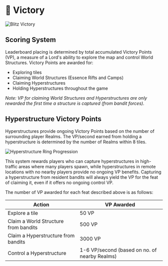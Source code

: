 
# 👑 Victory

<img src="/images/covers/07.png" alt="Blitz Victory" className="w-full rounded-lg my-6" />

## Scoring System

Leaderboard placing is determined by total accumulated Victory Points (VP), a measure of a Lord's ability to explore the
map and control World Structures. Victory Points are awarded for:

- Exploring tiles
- Claiming World Structures (Essence Rifts and Camps)
- Claiming Hyperstructures
- Holding Hyperstructures throughout the game

_Note: VP for claiming World Structures and Hyperstructures are only rewarded the first time a structure is captured (from bandit
forces)._

## Hyperstructure Victory Points

Hyperstructures provide ongoing Victory Points based on the number of surrounding player Realms. The VP/second earned from holding 
a hyperstructure is determined by the number of Realms within 8 tiles.

<img src="/images/hyperstructure_ring_progression.gif" alt="Hyperstructure Ring Progression" className="w-full rounded-lg my-6" />

This system rewards players who can capture hyperstructures in high-traffic areas where many players spawn, while hyperstructures in remote locations with no nearby players provide no ongoing VP benefits. Capturing a hyperstructure from resident bandits will always yield the VP for the feat of claiming it, even if it offers no ongoing control VP.

The number of VP awarded for each feat described above is as follows:

<div style={table.container}>
  <div style={table.wrapper}>
    <table style={table.table}>
      <thead style={table.tableHead}>
        <tr>
          <th style={table.headerCell}>Action</th>
          <th style={table.headerCell}>VP Awarded</th>
        </tr>
      </thead>
      <tbody>
        <tr style={table.tableRow}>
          <td style={table.cell}>Explore a tile</td>
          <td style={table.cell}>50 VP</td>
        </tr>
        <tr style={table.tableRow}>
          <td style={table.cell}>Claim a World Structure from bandits</td>
          <td style={table.cell}>500 VP</td>
        </tr>
        <tr style={table.tableRow}>
          <td style={table.cell}>Claim a Hyperstructure from bandits</td>
          <td style={table.cell}>3000 VP</td>
        </tr>
        <tr style={table.tableRow}>
          <td style={table.cell}>Control a Hyperstructure</td>
          <td style={table.cell}>1-6 VP/second (based on no. of nearby Realms)</td>
        </tr>
      </tbody>
    </table>
  </div>
</div>
